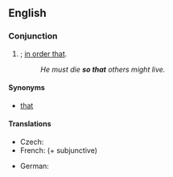 ==English==

===Conjunction===
{{en-conj|pos=[[so]] [[that]]}}

# {{non-gloss definition|Indicates purpose}}; [[in order that]].
#: ''He must die '''so that''' others might live.''

====Synonyms====
*{{sense|in order that}} [[that#Conjunction|that]] {{i|conjunction}}

====Translations====
{{trans-top|in order to}}
* Czech: {{t+|cs|aby}}
* French: {{t+|fr|pour que}} (+ subjunctive)
{{trans-mid}}
* German: {{t+|de|sodass}}
{{trans-bottom}}